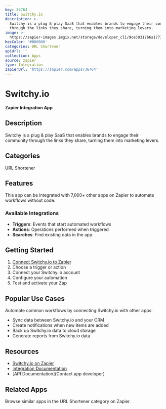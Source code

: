 ```yaml
---
key: 36764
title: Switchy.io
description: >-
  Switchy is a plug & play SaaS that enables brands to engage their community
  through the links they share, turning them into marketing levers.
image: >-
  https://zapier-images.imgix.net/storage/developer_cli/9ce50317b6a17719c98e648746b36fcf.png?auto=format%2Ccompress&ixlib=python-3.0.0&q=50
hexColor: '#000000'
categories: URL Shortener
apiUrl: ''
collection: Apps
source: zapier
type: Integration
zapierUrl: 'https://zapier.com/apps/36764'
---
```

# Switchy.io

**Zapier Integration App**

## Description

Switchy is a plug & play SaaS that enables brands to engage their community through the links they share, turning them into marketing levers.

## Categories

URL Shortener

## Features

This app can be integrated with 7,000+ other apps on Zapier to automate workflows without code.

### Available Integrations

- **Triggers**: Events that start automated workflows
- **Actions**: Operations performed when triggered
- **Searches**: Find existing data in the app

## Getting Started

1. [Connect Switchy.io to Zapier](https://zapier.com/apps/36764)
2. Choose a trigger or action
3. Connect your Switchy.io account
4. Configure your automation
5. Test and activate your Zap

## Popular Use Cases

Automate common workflows by connecting Switchy.io with other apps:

- Sync data between Switchy.io and your CRM
- Create notifications when new items are added
- Back up Switchy.io data to cloud storage
- Generate reports from Switchy.io data

## Resources

- [Switchy.io on Zapier](https://zapier.com/apps/36764)
- [Integration Documentation](https://zapier.com/apps/36764/integrations)
- [API Documentation](Contact app developer)

## Related Apps

Browse similar apps in the URL Shortener category on Zapier.
